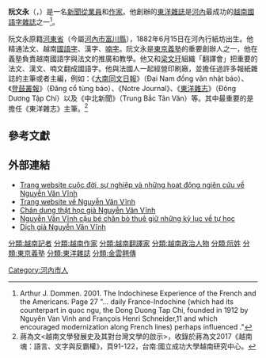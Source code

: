 {{Expand Vietnamese|Nguyễn Văn Vĩnh|date=2016年11月}}
{{Infobox person
| 前綴尊稱   = 
| 姓名       = 阮文永
| 後綴尊稱   = 
| 圖像       = Nguyễn Văn Vĩnh.jpg
| 圖像大小   = 250px
| 圖像替代   = 
| 圖像說明   = 
| 原文名     = Nguyễn Văn Vĩnh
| 語系       = 
| 讀音       = 
| 羅馬拼音   = 
| 英文名     = 
| 字         = 
| 號         = 
| 本名       = 
| 性別       = 
| 出生名     = 
| 出生日期   = {{Birth date|1882|6|15}}
| 出生地點   = {{flag|French Indochina}}[[河內市|河內市]]
| 受洗       = 
| 失蹤日期   = 
| 失蹤地點   = 
| 失蹤情況   = 
| 逝世日期   = {{Death date and age|1936|5|1|1882|6|15}}
| 逝世地點   = {{flag|French Protectorate of Laos}}
| 死因       = 
| 遺體發現地 = 
| 墓地       = 
| 墓地坐標   = 
| 紀念建築   = 
| 居住地     = 
| 國籍       = {{flag|French Indochina}}
| 別名       = 
| 籍貫       = 
| 民族       = [[京族|京族]]
| 語言       = [[越南語|越南語]]
| 公民權     = 
| 教育程度   = 
| 母校       = 
| 職業       = [[新聞從業員|新聞從業員]]<br />[[作家|作家]]
| 活躍時期   = 
| 年代       = 
| 僱主       = 
| 組織       = 
| 機構       = 
| 知名原因   = 
| 研究領域   = 
| 知名作品   = [[東洋雜誌|東洋雜誌]]
| 風格       = 
| 家鄉       = 
| 薪金       = 
| 淨資產     = 
| 身高       = 
| 體重       = 
| 髮色       = 
| 瞳色       = 
| 三圍       = 
| 電視節目   = 
| 頭銜       = 
| 頭銜時期   = 
| 前任       = 
| 繼任       = 
| 政黨       = 
| 政治運動   = 
| 競爭者     = 
| 董事會     = 
| 宗教信仰   = 
| 宗派       = 
| 刑事起訴   = 
| 刑事處罰   = 
| 刑事狀況   = 
| 配偶       = {{Marriage|丁氏靜|1900}}
| 伴侶       = 
| 兒女       = {{Link-vi|阮偌法|Nguyễn Nhược Pháp}}<br />阮文善
| 父母       = 
| 親屬       = 
| 家族成員   = 
| 呼號       = 
| 獲獎       = 
| 網站       = 
| module     = 
{{Vietnamese|child=yes|color=transparent|
| title      = 
| picture    = 
| caption    = 
| han-nom    = 阮文永
| chuquocngu = Nguyễn Văn Vĩnh
}}
| module2    = 
| module3    = 
| module4    = 
| module5    = 
| module6    = 
| 受影響於   = 
| 影響於     = 
| 簽名       = 
| 簽名大小   = 
| 簽名替代   = 
| 腳註       = 
}}
'''阮文永'''（{{vie|v='''Nguyễn Văn Vĩnh'''|hn=阮文永|f=h}}，{{bd|1882年|6月15日|1936年|5月1日|catIdx=Nguyễn Văn Vĩnh}}）是一名[[新聞從業員|新聞從業員]]和[[作家|作家]]。他創辦的[[東洋雜誌|東洋雜誌]]是[[河內|河內]]最成功的[[越南文字母|越南國語字]][[雜誌|雜誌]]之一<ref name="AJD">Arthur J. Dommen. 2001. The Indochinese Experience of the French and the Americans. Page 27 "... daily France-Indochine (which had its counterpart in quoc ngu, the Dong Duong Tap Chi, founded in 1912 by Nguyên Van Vinh and François Henri Schneider,11 and which encouraged modernization along French lines) perhaps influenced ."</ref>。

阮文永原籍[[河東省|河東省]]{{Link-vi|常信府|Phủ Thường Tín}}{{Link-vi|鳳翼社|Phượng Dực}}（今屬[[河內市|河內市]][[富川縣_(越南)|富川縣]]{{Link-vi|鳳翼社|Phượng Dực}}），1882年6月15日在河內行紙坊出生。他精通法文、越南[[國語字|國語字]]、漢字、[[喃字|喃字]]。阮文永是[[東京義塾|東京義塾]]的重要創辦人之一，他在義塾負責越南國語字與法文的推廣和教學。他又和[[梁文玕|梁文玕]]組織「翻譯會」把重要的法文、漢文、喃文翻成國語字。他與法國人一起經營印刷廠，並擔任過許多報紙雜誌的主筆或者主編，例如：《[[大南同文日報|大南同文日報]]》（Đại Nam đồng văn nhật báo）、《[[登鼓叢報|登鼓叢報]]》（Đăng cổ tùng báo）、《Notre Journal》、《[[東洋雜志|東洋雜志]]》（Đông Dương Tập Chí）以及《中北新聞》（Trung Bắc Tân Văn）等。其中最重要的是擔任《東洋雜志》主筆。<ref name="阮文永">蔣為文<越南文學發展史及其對台灣文學的啟示>，收錄於蔣為文2017《越南魂：語言、文字與反霸權》，頁91-122，台南:國立成功大學越南研究中心。</ref>

== 參考文獻 ==
{{reflist}}

== 外部連結 ==
* [http://tannamtu.com/a/home Trang website cuộc đời, sự nghiệp và những hoạt động ngiên cứu về Nguyễn Văn Vĩnh] {{Wayback|url=http://tannamtu.com/a/home |date=20140109154353 }}
* [http://www.nguyenvanvinh.net/ Trang website về Nguyễn Văn Vĩnh] {{Wayback|url=http://www.nguyenvanvinh.net/ |date=20170421054250 }}
* [http://chungta.com/Desktop.aspx/ChungTa-SuyNgam/Van-Hoa/Chan_dung_that_hoc_gia_Nguyen_Van_Vinh/ Chân dung thật học giả Nguyễn Văn Vĩnh] {{Wayback|url=http://chungta.com/Desktop.aspx/ChungTa-SuyNgam/Van-Hoa/Chan_dung_that_hoc_gia_Nguyen_Van_Vinh/ |date=20161115193831 }}
* [https://web.archive.org/web/20101022102256/http://www.doisongphapluat.com.vn/Story.aspx?lang=vn&zoneparent=0&zone=41&ID=6131 Nguyễn Văn Vĩnh cậu bé chăn bò thuê giữ những kỷ lục về tự học]
* [http://htx.dongtak.net/spip.php?article528 Dịch giả Nguyễn Văn Vĩnh]{{dead link|date=2018年5月 |bot=InternetArchiveBot |fix-attempted=yes }}

{{Authority control}}

{{DEFAULTSORT:Nguyễn Văn Vĩnh}}
[[分類:越南記者|分類:越南記者]]
[[分類:越南作家|分類:越南作家]]
[[分類:越南翻譯家|分類:越南翻譯家]]
[[分類:越南政治人物|分類:越南政治人物]]
[[Category:河內市人|Category:河內市人]]
[[分類:阮姓|分類:阮姓]]
[[分類:東京義塾|分類:東京義塾]]
[[分類:東洋雜誌|分類:東洋雜誌]]
[[分類:金雲翹傳|分類:金雲翹傳]]